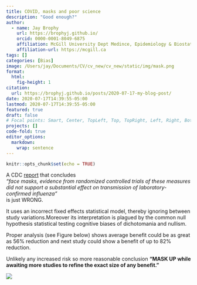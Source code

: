 ```yaml
---
title: COVID, masks and poor science
description: "Good enough?"
author:
  - name: Jay Brophy
    url: https://brophyj.github.io/
    orcid: 0000-0001-8049-6875
    affiliation: McGill University Dept Medince, Epidemiology & Biostatistics
    affiliation-url: https://mcgill.ca 
tags: []
categories: [Bias]
image: /Users/jay/Documents/CV/cv_new/cv_new/static/img/mask.png
format: 
  html:
    fig-height: 1
citation: 
  url: https://brophyj.github.io/posts/2020-07-17-my-blog-post/ 
date: 2020-07-17T14:39:55-05:00
lastmod: 2020-07-17T14:39:55-05:00
featured: true
draft: false
# Focal points: Smart, Center, TopLeft, Top, TopRight, Left, Right, BottomLeft, Bottom, BottomRight.
projects: []
code-fold: true
editor_options: 
  markdown: 
    wrap: sentence
---
```



```r
knitr::opts_chunk$set(echo = TRUE)
```

A CDC [report](https://wwwnc.cdc.gov/eid/article/26/5/19-0994_article) that concludes     
*“face masks, evidence from randomized controlled trials of these measures did not support a substantial effect on transmission of laboratory-confirmed influenza”*     
is just WRONG.    

It uses an incorrect fixed effects statistical model, thereby ignoring between study variations.Moreover its  interpretation is plagued by the common null hypothesis statistical testing cognitive biases of dichotomania and nullism.          



Proper analysis (see Figure below) shows average benefit could be as great as 56% reduction and next study could show a benefit of up to 82% reduction.     

Unlikely any increased risk so more reasonable conclusion **“MASK UP while awaiting more studies to refine the exact size of any benefit.”**

![](mask.png)


